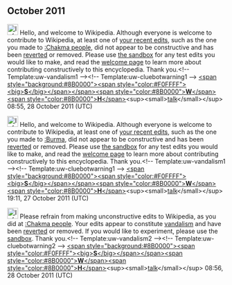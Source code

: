 <article id="33549779" title=User talk:Truthsayer99>
	<talkpage id="33549779" title="User talk:Truthsayer99">
== October 2011 ==
[[File:Information.svg|25px|alt=|link=]] Hello, and welcome to Wikipedia. Although everyone is welcome to contribute to Wikipedia, at least one of [[Special:Contributions/Truthsayer99|your recent edits]], such as the one you made to [[:Chakma people]], did not appear to be constructive and has been [[Help:Reverting|reverted]] or removed. Please use [[Wikipedia:Sandbox|the sandbox]] for any test edits you would like to make, and read the [[Wikipedia:Welcoming committee/Welcome to Wikipedia|welcome page]] to learn more about contributing constructively to this encyclopedia. Thank you.&lt;!-- Template:uw-vandalism1 --&gt;&lt;!-- Template:uw-cluebotwarning1 --&gt; [[User:Soewinhan|&lt;span style=&quot;background:#8B0000&quot;&gt;&lt;span style=&quot;color:#F0FFFF&quot;&gt;&lt;big&gt;'''S'''&lt;/big&gt;&lt;/span&gt;&lt;/span&gt;&lt;span style=&quot;color:#8B0000&quot;&gt;'''W'''&lt;/span&gt;&lt;span style=&quot;color:#8B0000&quot;&gt;'''H'''&lt;/span&gt;]]&lt;sup&gt;&lt;small&gt;[[User talk:Soewinhan|talk]]&lt;/small&gt;&lt;/sup&gt; 08:55, 28 October 2011 (UTC)

[[File:Information.svg|25px|alt=|link=]] Hello, and welcome to Wikipedia. Although everyone is welcome to contribute to Wikipedia, at least one of [[Special:Contributions/Truthsayer99|your recent edits]], such as the one you made to [[:Burma]], did not appear to be constructive and has been [[Help:Reverting|reverted]] or removed. Please use [[Wikipedia:Sandbox|the sandbox]] for any test edits you would like to make, and read the [[Wikipedia:Welcoming committee/Welcome to Wikipedia|welcome page]] to learn more about contributing constructively to this encyclopedia. Thank you.&lt;!-- Template:uw-vandalism1 --&gt;&lt;!-- Template:uw-cluebotwarning1 --&gt; [[User:Soewinhan|&lt;span style=&quot;background:#8B0000&quot;&gt;&lt;span style=&quot;color:#F0FFFF&quot;&gt;&lt;big&gt;'''S'''&lt;/big&gt;&lt;/span&gt;&lt;/span&gt;&lt;span style=&quot;color:#8B0000&quot;&gt;'''W'''&lt;/span&gt;&lt;span style=&quot;color:#8B0000&quot;&gt;'''H'''&lt;/span&gt;]]&lt;sup&gt;&lt;small&gt;[[User talk:Soewinhan|talk]]&lt;/small&gt;&lt;/sup&gt; 19:11, 27 October 2011 (UTC)

[[File:Information.svg|25px|alt=|link=]] Please refrain from making unconstructive edits to Wikipedia, as you did at [[:Chakma people]]. Your edits appear to constitute [[Wikipedia:Vandalism|vandalism]] and have been [[Help:Reverting|reverted]] or removed. If you would like to experiment, please use the [[Wikipedia:Sandbox|sandbox]]. Thank you.&lt;!-- Template:uw-vandalism2 --&gt;&lt;!-- Template:uw-cluebotwarning2 --&gt; [[User:Soewinhan|&lt;span style=&quot;background:#8B0000&quot;&gt;&lt;span style=&quot;color:#F0FFFF&quot;&gt;&lt;big&gt;'''S'''&lt;/big&gt;&lt;/span&gt;&lt;/span&gt;&lt;span style=&quot;color:#8B0000&quot;&gt;'''W'''&lt;/span&gt;&lt;span style=&quot;color:#8B0000&quot;&gt;'''H'''&lt;/span&gt;]]&lt;sup&gt;&lt;small&gt;[[User talk:Soewinhan|talk]]&lt;/small&gt;&lt;/sup&gt; 08:56, 28 October 2011 (UTC)
	</talkpage>
</article>